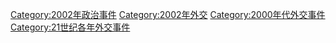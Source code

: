 [[Category:2002年政治事件|Category:2002年政治事件]]
[[Category:2002年外交|Category:2002年外交]]
[[Category:2000年代外交事件|Category:2000年代外交事件]]
[[Category:21世纪各年外交事件|Category:21世纪各年外交事件]]